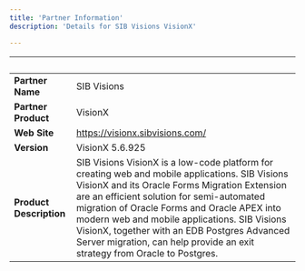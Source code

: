 ```yaml
---
title: 'Partner Information'
description: 'Details for SIB Visions VisionX'

---
```

| &nbsp;     | &nbsp; |
| ----------- | ----------- |
| **Partner Name**      | SIB Visions       |
| **Partner Product**   |  VisionX       |
| **Web Site**      |    https://visionx.sibvisions.com/   |
| **Version**   |  VisionX 5.6.925      |
| **Product Description**      |  SIB Visions VisionX is a low-code platform for creating web and mobile applications. SIB Visions VisionX and its Oracle Forms Migration Extension are an efficient solution for semi-automated migration of Oracle Forms and Oracle APEX into modern web and mobile applications. SIB Visions VisionX, together with an EDB Postgres Advanced Server migration, can help provide an exit strategy from Oracle to Postgres.   |
